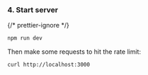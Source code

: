 ### 4. Start server

{/* prettier-ignore */}
```sh
npm run dev
````

Then make some requests to hit the rate limit:

```sh
curl http://localhost:3000
```
